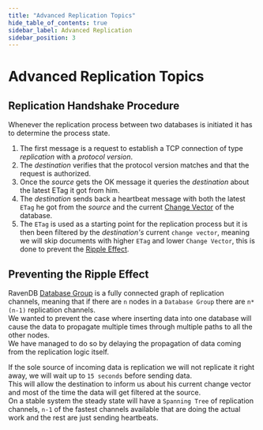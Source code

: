 ```yaml
---
title: "Advanced Replication Topics"
hide_table_of_contents: true
sidebar_label: Advanced Replication
sidebar_position: 3
---
```



# Advanced Replication Topics

## Replication Handshake Procedure

Whenever the replication process between two databases is initiated it has to determine the process state.  

1. The first message is a request to establish a TCP connection of type _replication_ with a _protocol version_.  
2. The _destination_ verifies that the protocol version matches and that the request is authorized.  
3. Once the _source_ gets the OK message it queries the _destination_ about the latest ETag it got from him.  
4. The _destination_ sends back a heartbeat message with both the latest `ETag` he got from the _source_ and the current [Change Vector](../../../server/clustering/replication/change-vector.mdx) of the database.  
5. The `ETag` is used as a starting point for the replication process but it is then been filtered by the _destination's_ current `change vector`,
meaning we will skip documents with higher `ETag` and lower `Change Vector`, this is done to prevent the [Ripple Effect](../../../server/clustering/replication/advanced-replication.mdx#preventing-the-ripple-effect).  

## Preventing the Ripple Effect

RavenDB [Database Group](../../../server/clustering/distribution/distributed-database.mdx#distributed-database) is a fully connected graph of replication channels, meaning that if there are `n` nodes in a `Database Group` there are `n*(n-1)` replication channels.  
We wanted to prevent the case where inserting data into one database will cause the data to propagate multiple times through multiple paths to all the other nodes.  
We have managed to do so by delaying the propagation of data coming from the replication logic itself.  

If the sole source of incoming data is replication we will not replicate it right away, we will wait up to `15 seconds` before sending data.  
This will allow the destination to inform us about his current change vector and most of the time the data will get filtered at the source.  
On a stable system the steady state will have a `Spanning Tree` of replication channels, `n-1` of the fastest channels available that are doing the actual work and the rest are just sending heartbeats.  

